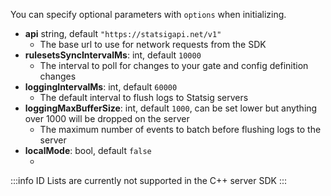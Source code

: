 
You can specify optional parameters with `options` when initializing.

- **api** string, default `"https://statsigapi.net/v1"`
  - The base url to use for network requests from the SDK
- **rulesetsSyncIntervalMs**: int, default `10000`
  - The interval to poll for changes to your gate and config definition changes
- **loggingIntervalMs**: int, default `60000`
  - The default interval to flush logs to Statsig servers
- **loggingMaxBufferSize**: int, default `1000`, can be set lower but anything over 1000 will be dropped on the server
  - The maximum number of events to batch before flushing logs to the server
- **localMode**: bool, default `false`
  - <LocalModeSnippet type="server" />

:::info
ID Lists are currently not supported in the C++ server SDK
:::
